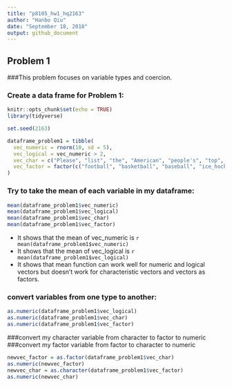 ```yaml
---
title: "p8105_hw1_hq2163"
author: "Hanbo Qiu"
date: "September 18, 2018"
output: github_document
---
```


Problem 1  
------------------------------------------------------------

###This problem focuses on variable types and coercion.

### Create a data frame for Problem 1:

```r
knitr::opts_chunk$set(echo = TRUE)
library(tidyverse)
```

```r
set.seed(2163)

dataframe_problem1 = tibble(
  vec_numeric = rnorm(10, sd = 5),
  vec_logical = vec_numeric > 2,
  vec_char = c("Please", "list", "the", "American", "people's", "top", "four", "most", "popular", "sports"),
  vec_factor = factor(c("football", "basketball", "baseball", "ice_hockey", "football", "basketball", "baseball", "ice_hockey", "football", "basketball"))
)
```
### Try to take the mean of each variable in my dataframe:

```r
mean(dataframe_problem1$vec_numeric)
mean(dataframe_problem1$vec_logical)
mean(dataframe_problem1$vec_char)
mean(dataframe_problem1$vec_factor)
```

* It shows that the mean of vec_numeric is `r mean(dataframe_problem1$vec_numeric)`
* It shows that the mean of vec_logical is `r mean(dataframe_problem1$vec_logical)`
* It shows that mean function can work well for numeric and logical vectors but doesn't work for    characteristic vectors and vectors as factors.

### convert variables from one type to another:

```r
as.numeric(dataframe_problem1$vec_logical)
as.numeric(dataframe_problem1$vec_char)
as.numeric(dataframe_problem1$vec_factor)
```

###convert my character variable from character to factor to numeric
###convert my factor variable from factor to character to numeric

```r
newvec_factor = as.factor(dataframe_problem1$vec_char)
as.numeric(newvec_factor)
newvec_char = as.character(dataframe_problem1$vec_factor)
as.numeric(newvec_char)
```

